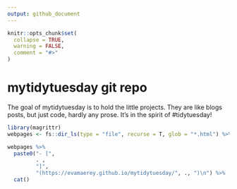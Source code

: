 ```yaml
---
output: github_document
---
```


<!-- README.md is generated from README.Rmd. Please edit that file --> 

```r
knitr::opts_chunk$set(
  collapse = TRUE,
  warning = FALSE,
  comment = "#>"
)
```

# mytidytuesday git repo

<!-- badges: start -->
<!-- badges: end -->

The goal of mytidytuesday is to hold the little projects.  They are like blogs posts, but just code, hardly any prose.  It's in the spirit of #tidytuesday!  

```r
library(magrittr)
webpages <- fs::dir_ls(type = "file", recurse = T, glob = "*.html") %>% rev()

webpages %>% 
  paste0("- [",
         . ,
         "]",
         "(https://evamaerey.github.io/mytidytuesday/", ., ")\n") %>% 
  cat()
```

